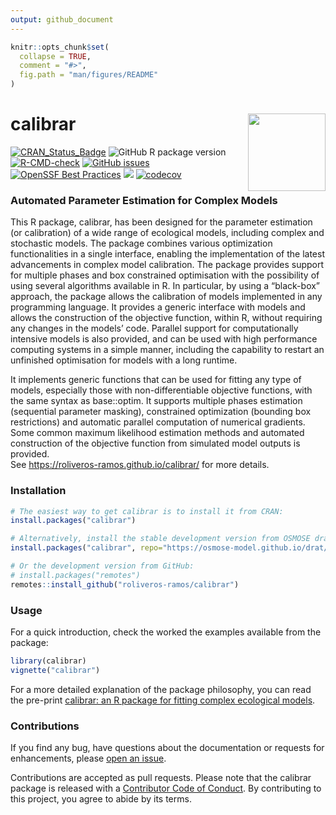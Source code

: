 ```yaml
---
output: github_document
---
```


<!-- README.md is generated from README.Rmd. Please edit that file -->

```r
knitr::opts_chunk$set(
  collapse = TRUE,
  comment = "#>",
  fig.path = "man/figures/README"
)
```

# calibrar <a href="https://roliveros-ramos.github.io/calibrar/"><img src="man/figures/logo_small.png" align="right" height="124" /></a>

<!-- badges: start -->
[![CRAN_Status_Badge](http://www.r-pkg.org/badges/version/calibrar)](https://CRAN.R-project.org/package=calibrar)
![GitHub R package version](https://img.shields.io/github/r-package/v/roliveros-ramos/calibrar?label=GitHub)
[![R-CMD-check](https://github.com/roliveros-ramos/calibrar/actions/workflows/R-CMD-check.yaml/badge.svg)](https://github.com/roliveros-ramos/calibrar/actions/workflows/R-CMD-check.yaml)
[![GitHub issues](https://img.shields.io/github/issues/roliveros-ramos/calibrar)](https://github.com/roliveros-ramos/calibrar/issues)
[![OpenSSF Best Practices](https://www.bestpractices.dev/projects/2132/badge)](https://www.bestpractices.dev/projects/2132)
[![](http://cranlogs.r-pkg.org/badges/calibrar)](https://CRAN.R-project.org/package=calibrar)
[![codecov](https://codecov.io/gh/roliveros-ramos/calibrar/graph/badge.svg?token=HELOL3WS4G)](https://app.codecov.io/gh/roliveros-ramos/calibrar)
<!-- badges: end -->

### Automated Parameter Estimation for Complex Models 

This R package, calibrar, has been designed for the parameter estimation (or calibration) of a wide range of ecological models, including complex and stochastic models. The package combines various optimization functionalities in a single interface, enabling the implementation of the latest advancements in complex model calibration. The package provides support for multiple phases and box constrained optimisation with the possibility of using several algorithms available in R. In particular, by using a “black-box” approach, the package allows the calibration of models implemented in any programming language. It provides a generic interface with models and allows the construction of the objective function, within R, without requiring any changes in the models' code. Parallel support for computationally intensive models is also provided, and can be used with high performance computing systems in a simple manner, including the capability to restart an unfinished optimisation for models with a long runtime.

  It implements generic functions that can be used for fitting any type of models, especially those with non-differentiable objective functions, with the same syntax as base::optim. 
  It supports multiple phases estimation (sequential parameter masking), constrained optimization (bounding box restrictions) and automatic parallel computation of numerical gradients. 
  Some common maximum likelihood estimation methods and automated construction of the objective function from simulated model outputs is provided.  
  See <https://roliveros-ramos.github.io/calibrar/> for more details.

### Installation

```r
# The easiest way to get calibrar is to install it from CRAN:
install.packages("calibrar")

# Alternatively, install the stable development version from OSMOSE drat repository:
install.packages("calibrar", repo="https://osmose-model.github.io/drat/")

# Or the development version from GitHub:
# install.packages("remotes")
remotes::install_github("roliveros-ramos/calibrar")
```

### Usage

For a quick introduction, check the worked the examples available from the package:

```r
library(calibrar)
vignette("calibrar")
```

For a more detailed explanation of the package philosophy, you can read the pre-print [calibrar: an R package for fitting complex ecological models][publication].

### Contributions

If you find any bug, have questions about the documentation or requests for enhancements, please [open an issue][issues].

Contributions are accepted as pull requests. 
Please note that the calibrar package is released with a [Contributor Code of Conduct](https://www.contributor-covenant.org/version/2/1/code_of_conduct/). By contributing to this project, you agree to abide by its terms. 


[publication]: https://arxiv.org/abs/1603.03141
[issues]: https://github.com/roliveros-ramos/calibrar/issues
